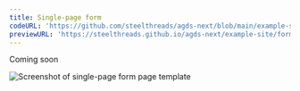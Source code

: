 ```yaml
---
title: Single-page form
codeURL: 'https://github.com/steelthreads/agds-next/blob/main/example-site/pages/form-single-page.tsx'
previewURL: 'https://steelthreads.github.io/agds-next/example-site/form-single-page'
---
```


Coming soon

![Screenshot of single-page form page template](/agds-next/img/templates/single-page-form.jpg)
